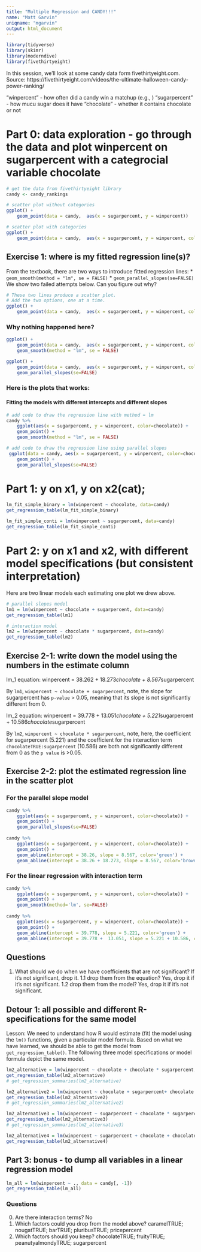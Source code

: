```yaml
---
title: "Multiple Regression and CANDY!!!"
name: "Matt Garvin"
uniqname: "mgarvin"
output: html_document
---
```


```r
library(tidyverse)
library(skimr)
library(moderndive)
library(fivethirtyeight)
```

In this session, we'll look at some candy data form fivethirtyeight.com.
Source: https://fivethirtyeight.com/videos/the-ultimate-halloween-candy-power-ranking/

"winpercent" - how often did a candy win a matchup (e.g., )
"sugarpercent" - how mucu sugar does it have
"chocolate" - whether it contains chocolate or not

# Part 0: data exploration - go through the data and plot winpercent on sugarpercent with a categrocial variable chocolate
```r
# get the data from fivethirtyeight library
candy <- candy_rankings
```


```r
# scatter plot without categories
ggplot() +
    geom_point(data = candy,  aes(x = sugarpercent, y = winpercent)) 
```

```r
# scatter plot with categories
ggplot() +
    geom_point(data = candy,  aes(x = sugarpercent, y = winpercent, color=chocolate)) 
```


## Exercise 1: where is my fitted regression line(s)?

From the textbook, there are two ways to introduce fitted regression lines:
* `geom_smooth(method = "lm", se = FALSE)`
* `geom_parallel_slopes(se=FALSE)`
We show two failed attempts below. Can you figure out why?


```r
# These two lines produce a scatter plot.
# Add the two options, one at a time.
ggplot() +
    geom_point(data = candy,  aes(x = sugarpercent, y = winpercent, color=chocolate)) 
```
### Why nothing happened here?
```r
ggplot() +
    geom_point(data = candy,  aes(x = sugarpercent, y = winpercent, color=chocolate))  +
    geom_smooth(method = "lm", se = FALSE)
```

```r
ggplot() +
    geom_point(data = candy,  aes(x = sugarpercent, y = winpercent, color=chocolate))  +
    geom_parallel_slopes(se=FALSE)
```

### Here is the plots that works:

#### Fitting the models with different intercepts and different slopes
```r
# add code to draw the regression line with method = lm
candy %>%
    ggplot(aes(x = sugarpercent, y = winpercent, color=chocolate)) +
    geom_point() +
    geom_smooth(method = "lm", se = FALSE)
```

```r
# add code to draw the regression line using parallel slopes
 ggplot(data = candy, aes(x = sugarpercent, y = winpercent, color=chocolate)) +
    geom_point() +
    geom_parallel_slopes(se=FALSE)
```



# Part 1: y on x1, y on x2(cat);
```r
lm_fit_simple_binary = lm(winpercent ~ chocolate, data=candy)
get_regression_table(lm_fit_simple_binary)
```

```r
lm_fit_simple_conti = lm(winpercent ~ sugarpercent, data=candy)
get_regression_table(lm_fit_simple_conti)
```


# Part 2: y on x1 and x2, with different model specifications (but consistent interpretation)
Here are two linear models each estimating one plot we drew above.

```r
# parallel slopes model
lm1 = lm(winpercent ~ chocolate + sugarpercent, data=candy)
get_regression_table(lm1)
```

```r
# interaction model
lm2 = lm(winpercent ~ chocolate * sugarpercent, data=candy)
get_regression_table(lm2)
```

## Exercise 2-1: write down the model using the numbers in the estimate column
lm_1 equation: winpercent = 38.262	+ 18.273*chocolate + 8.567*sugarpercent

By `lm1`, `winpercent ~ chocolate + sugarpercent`, note, the slope for sugarpercent has `p-value` > 0.05, meaning that its slope is not significantly different from 0.

lm_2 equation: winpercent = 39.778 + 13.051*chocolate + 5.221*sugarpercent + 10.586*chocolate*sugarpercent

By `lm2`, `winpercent ~ chocolate * sugarpercent`, note, here, the coefficient for sugarpercent (5.221) and the coefficient for the interaction term `chocolateTRUE:sugarpercent` (10.586) are both not significantly different from 0 as the `p value` is >0.05.

## Exercise 2-2: plot the estimated regression line in the scatter plot
### For the parallel slope model
```r
candy %>%
    ggplot(aes(x = sugarpercent, y = winpercent, color=chocolate)) +
    geom_point() +
    geom_parallel_slopes(se=FALSE)
  
candy %>%
    ggplot(aes(x = sugarpercent, y = winpercent, color=chocolate)) +
    geom_point() +
    geom_abline(intercept = 38.26, slope = 8.567, color='green') +
    geom_abline(intercept = 38.26 + 18.273, slope = 8.567, color='brown')
```
### For the linear regression with interaction term
```r
candy %>%
    ggplot(aes(x = sugarpercent, y = winpercent, color=chocolate)) +
    geom_point() +
    geom_smooth(method='lm', se=FALSE)
  
candy %>%
    ggplot(aes(x = sugarpercent, y = winpercent, color=chocolate)) +
    geom_point() +
    geom_abline(intercept = 39.778, slope = 5.221, color='green') +
    geom_abline(intercept = 39.778 +  13.051, slope = 5.221 + 10.586, color='brown')
```



## Questions
1. What should we do when we have coefficients that are not significant? If it's not significant, drop it. 
1.1 drop them from the equation? Yes, drop it if it's not significant.
1.2 drop them from the model? Yes, drop it if it's not significant.


## Detour 1: all possible and different R-specifications for the same model
Lesson: We need to understand how R would estimate (fit) the model using the `lm()` functions, given a particular model formula. Based on what we have learned, we should be able to get the model from `get_regression_table()`.
The following three model specifications or model formula depict the same model.
```r
lm2_alternative = lm(winpercent ~ chocolate + chocolate * sugarpercent, data=candy)
get_regression_table(lm2_alternative)
# get_regression_summaries(lm2_alternative)
```
```r
lm2_alternative2 = lm(winpercent ~ chocolate + sugarpercent+ chocolate * sugarpercent, data=candy)
get_regression_table(lm2_alternative2)
# get_regression_summaries(lm2_alternative2)
```
```r
lm2_alternative3 = lm(winpercent ~ sugarpercent + chocolate * sugarpercent, data=candy)
get_regression_table(lm2_alternative3)
# get_regression_summaries(lm2_alternative3)
```
```r
lm2_alternative4 = lm(winpercent ~ sugarpercent + chocolate + chocolate:sugarpercent, data=candy)
get_regression_table(lm2_alternative4)
```




## Part 3: bonus - to dump all variables in a linear regression model

```r
lm_all = lm(winpercent ~ ., data = candy[, -1])
get_regression_table(lm_all)
```
### Questions 
0. Are there interaction terms? No
1. Which factors could you drop from the model above? caramelTRUE; nougatTRUE; barTRUE; pluribusTRUE; pricepercent
2. Which factors should you keep? chocolateTRUE; fruityTRUE; peanutyalmondyTRUE; sugarpercent